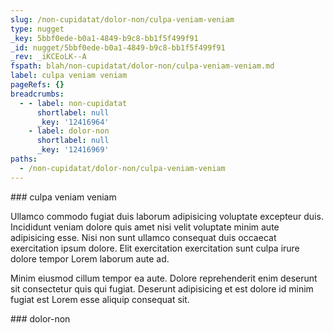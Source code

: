 ```yaml
---
slug: /non-cupidatat/dolor-non/culpa-veniam-veniam
type: nugget
_key: 5bbf0ede-b0a1-4849-b9c8-bb1f5f499f91
_id: nugget/5bbf0ede-b0a1-4849-b9c8-bb1f5f499f91
_rev: _iKCEoLK--A
fspath: blah/non-cupidatat/dolor-non/culpa-veniam-veniam.md
label: culpa veniam veniam
pageRefs: {}
breadcrumbs:
  - - label: non-cupidatat
      shortlabel: null
      _key: '12416964'
    - label: dolor-non
      shortlabel: null
      _key: '12416969'
paths:
  - /non-cupidatat/dolor-non/culpa-veniam-veniam
---
```


<NuggetArea>
<Nugget slug="/non-cupidatat/dolor-non/culpa-veniam-veniam" type="nugget" _key="5bbf0ede-b0a1-4849-b9c8-bb1f5f499f91" _id="nugget/5bbf0ede-b0a1-4849-b9c8-bb1f5f499f91" _rev="_iKCEoLK--A" fspath="blah/non-cupidatat/dolor-non/culpa-veniam-veniam.md" label="culpa veniam veniam" paths="/non-cupidatat/dolor-non/culpa-veniam-veniam">
<NuggetBody>
### culpa veniam veniam

Ullamco commodo fugiat duis laborum adipisicing voluptate excepteur duis. Incididunt veniam dolore quis amet nisi velit voluptate minim aute adipisicing esse. Nisi non sunt ullamco consequat duis occaecat exercitation ipsum dolore. Elit exercitation exercitation sunt culpa irure dolore tempor Lorem laborum aute ad.

Minim eiusmod cillum tempor ea aute. Dolore reprehenderit enim deserunt sit consectetur quis qui fugiat. Deserunt adipisicing et est dolore id minim fugiat est Lorem esse aliquip consequat sit.

</NuggetBody>
<Breadcrumbs>
<Crumbs>
<Crumb _key="12416964" label="non-cupidatat" /><Crumb _key="12416969" label="dolor-non" />
</Crumbs>
</Breadcrumbs>
</Nugget>

<NuggetsInbound>
</NuggetsInbound>
<NuggetsOutbound>
</NuggetsOutbound>
</NuggetArea>
<PassagesInbound>
<Passage direction="inbound" type="passage" _key="12416969" _id="passage/12416969" _rev="_iKCEoLG---" label="dolor-non" passage="dolor-non" fspath="blah/non-cupidatat/dolor-non" paths="/non-cupidatat/dolor-non" slug="/non-cupidatat/dolor-non">
<NuggetBody>
### dolor-non

</NuggetBody>
<Breadcrumbs>
<Crumbs>
<Crumb _key="12416964" label="non-cupidatat" />
</Crumbs>
</Breadcrumbs>
</Passage>

</PassagesInbound>
<PassagesOutbound>
</PassagesOutbound>
